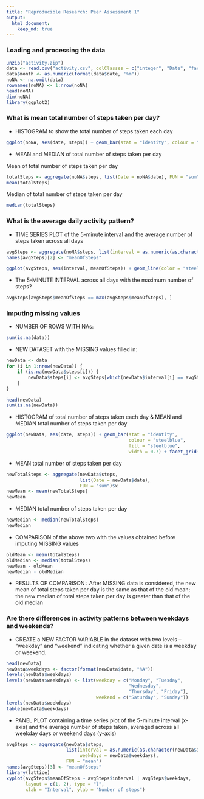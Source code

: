 ```yaml
---
title: "Reproducible Research: Peer Assessment 1"
output: 
  html_document:
    keep_md: true
---
```


### Loading and processing the data
```r
unzip("activity.zip")
data <- read.csv("activity.csv", colClasses = c("integer", "Date", "factor"))
data$month <- as.numeric(format(data$date, "%m"))
noNA <- na.omit(data)
rownames(noNA) <- 1:nrow(noNA)
head(noNA)
dim(noNA)
library(ggplot2)
```


### What is mean total number of steps taken per day?

* HISTOGRAM to show the total number of steps taken each day
```r
ggplot(noNA, aes(date, steps)) + geom_bar(stat = "identity", colour = "steelblue", fill = "steelblue", width = 0.7) + facet_grid(. ~ month, scales = "free") + labs(title = "Histogram of Total Number of Steps Taken Each Day", x = "Date", y = "Total number of steps")
```

* MEAN and MEDIAN of total number of steps taken per day

Mean of total number of steps taken per day
```r
totalSteps <- aggregate(noNA$steps, list(Date = noNA$date), FUN = "sum")$x
mean(totalSteps)
```
Median of total number of steps taken per day
```r
median(totalSteps)
```

### What is the average daily activity pattern?
* TIME SERIES PLOT of the 5-minute interval and the average number of steps taken across all days

```r
avgSteps <- aggregate(noNA$steps, list(interval = as.numeric(as.character(noNA$interval))), FUN = "mean")
names(avgSteps)[2] <- "meanOfSteps"

ggplot(avgSteps, aes(interval, meanOfSteps)) + geom_line(color = "steelblue", size = 0.8) + labs(title = "Time Series Plot of the 5-minute Interval", x = "5-minute intervals", y = "Average Number of Steps Taken")
```

* The 5-MINUTE INTERVAL across all days with the maximum number of steps?
```r
avgSteps[avgSteps$meanOfSteps == max(avgSteps$meanOfSteps), ]
```

### Imputing missing values
* NUMBER OF ROWS WITH NAs:

```r
sum(is.na(data))
```

* NEW DATASET with the MISSING values filled in:

```r
newData <- data 
for (i in 1:nrow(newData)) {
    if (is.na(newData$steps[i])) {
        newData$steps[i] <- avgSteps[which(newData$interval[i] == avgSteps$interval), ]$meanOfSteps
    }
}

head(newData)
sum(is.na(newData))
```

* HISTOGRAM of total number of steps taken each day & MEAN and MEDIAN total number of steps taken per day

```r
ggplot(newData, aes(date, steps)) + geom_bar(stat = "identity",
                                             colour = "steelblue",
                                             fill = "steelblue",
                                             width = 0.7) + facet_grid(. ~ month, scales = "free") + labs(title = "Histogram of Total Number of Steps Taken Each Day (no missing data)", x = "Date", y = "Total number of steps")
```

* MEAN total number of steps taken per day
```r
newTotalSteps <- aggregate(newData$steps, 
                           list(Date = newData$date), 
                           FUN = "sum")$x
newMean <- mean(newTotalSteps)
newMean
```
* MEDIAN total number of steps taken per day
```r
newMedian <- median(newTotalSteps)
newMedian
```
* COMPARISON of the above two with the values obtained before imputing MISSING values
```r
oldMean <- mean(totalSteps)
oldMedian <- median(totalSteps)
newMean - oldMean
newMedian - oldMedian
```
* RESULTS OF COMPARISON : After MISSING data is considered, the new mean of total steps taken per day is the same as that of the old mean; the new median of total steps taken per day is greater than that of the old median

### Are there differences in activity patterns between weekdays and weekends?

* CREATE a NEW FACTOR VARIABLE in the dataset with two levels -- "weekday" and "weekend" indicating whether a given date is a weekday or weekend.

```r
head(newData)
newData$weekdays <- factor(format(newData$date, "%A"))
levels(newData$weekdays)
levels(newData$weekdays) <- list(weekday = c("Monday", "Tuesday",
                                             "Wednesday", 
                                             "Thursday", "Friday"),
                                 weekend = c("Saturday", "Sunday"))
levels(newData$weekdays)
table(newData$weekdays)
```

* PANEL PLOT containing a time series plot of the 5-minute interval (x-axis) and the average number of steps taken, averaged across all weekday days or weekend days (y-axis)

```r
avgSteps <- aggregate(newData$steps, 
                      list(interval = as.numeric(as.character(newData$interval)), 
                           weekdays = newData$weekdays),
                      FUN = "mean")
names(avgSteps)[3] <- "meanOfSteps"
library(lattice)
xyplot(avgSteps$meanOfSteps ~ avgSteps$interval | avgSteps$weekdays, 
       layout = c(1, 2), type = "l", 
       xlab = "Interval", ylab = "Number of steps")
```
